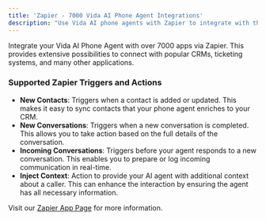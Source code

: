 ```yaml
---
title: 'Zapier - 7000 Vida AI Phone Agent Integrations'
description: "Use Vida AI phone agents with Zapier to integrate with thousands of apps!"
---
```


Integrate your Vida AI Phone Agent with over 7000 apps via Zapier. This provides extensive possibilities to connect with popular CRMs, ticketing systems, and many other applications.

### Supported Zapier Triggers and Actions

- **New Contacts**: Triggers when a contact is added or updated. This makes it easy to sync contacts that your phone agent enriches to your CRM.
- **New Conversations**: Triggers when a new conversation is completed. This allows you to take action based on the full details of the conversation.
- **Incoming Conversations**: Triggers before your agent responds to a new conversation. This enables you to prepare or log incoming communication in real-time.
- **Inject Context**: Action to provide your AI agent with additional context about a caller. This can enhance the interaction by ensuring the agent has all necessary information.

<div id="zapier-container" class="zapier-container"></div>

Visit our [Zapier App Page](https://zapier.com/apps/vida/integrations) for more information.